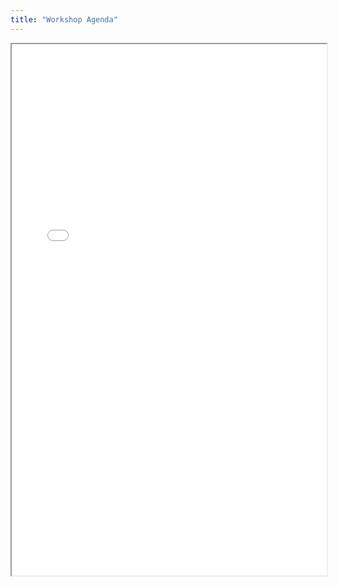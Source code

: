 ```yaml
---
title: "Workshop Agenda"
---
```


```{=html}
<iframe width="100%" height="850px" src="images/icerm-agenda.pdf" title="ICERM Agenda"></iframe>
```

